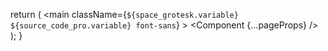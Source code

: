 
  return (
    <main
      className={`${space_grotesk.variable} ${source_code_pro.variable} font-sans`}
    >
      <Component {...pageProps} />
    </main>
  );
}
